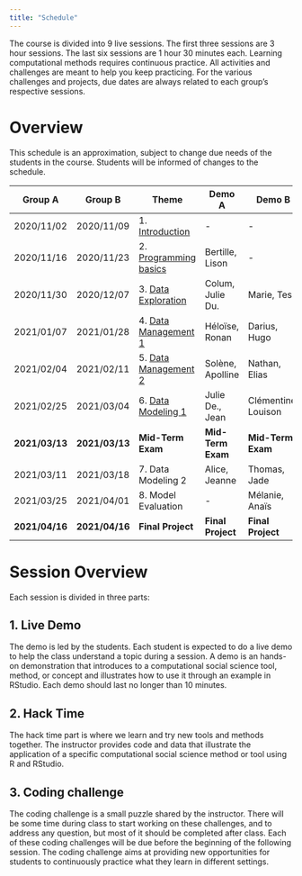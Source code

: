 ```yaml
---
title: "Schedule"
---
```


The course is divided into 9 live sessions. The first three sessions are 3 hour sessions. The last six sessions are 1 hour 30 minutes each. Learning computational methods requires continuous practice. All activities and challenges are meant to help you keep practicing. For the various challenges and projects, due dates are always related to each group's respective sessions.

# Overview

This schedule is an approximation, subject to change due needs of the students in the course. Students will be informed of changes to the schedule.

| Group A        | Group B        | Theme                                    | Demo A             | Demo B              |
| -              | -              | -                                        | -                  | -                   |
| 2020/11/02     | 2020/11/09     | 1. [Introduction](session_01.html)       | -                  | -                   |
| 2020/11/16     | 2020/11/23     | 2. [Programming basics](session_02.html) | Bertille, Lison    | -                   |
| 2020/11/30     | 2020/12/07     | 3. [Data Exploration](session_03.html)   | Colum, Julie Du.   | Marie, Tess         |
| 2021/01/07     | 2021/01/28     | 4. [Data Management 1](session_04.html)    | Héloïse, Ronan     | Darius, Hugo        |
| 2021/02/04     | 2021/02/11     | 5. [Data Management 2](session_05.html)      | Solène, Apolline   | Nathan, Elias       |
| 2021/02/25     | 2021/03/04     | 6. [Data Modeling 1](session_06.html) | Julie De., Jean    | Clémentine, Louison |
| **2021/03/13** | **2021/03/13** | **Mid-Term Exam**                        | **Mid-Term Exam ** | **Mid-Term Exam **  |
| 2021/03/11     | 2021/03/18     | 7. Data Modeling 2                    | Alice, Jeanne      | Thomas, Jade        |
| 2021/03/25     | 2021/04/01     | 8. Model Evaluation                      | -                  | Mélanie, Anaïs      |
| **2021/04/16** | **2021/04/16** | **Final Project**                        | **Final Project**  | **Final Project**   |


# Session Overview

Each session is divided in three parts:

## 1. Live Demo
The demo is led by the students. Each student is expected to do a live demo to help the class understand a topic during a session. A demo is an hands-on demonstration that introduces to a computational social science tool, method, or concept and illustrates how to use it through an example in RStudio. Each demo should last no longer than 10 minutes.

## 2. Hack Time
The hack time part is where we learn and try new tools and methods together. The instructor provides code and data that illustrate the application of a specific computational social science method or tool using R and RStudio.

## 3. Coding challenge
The coding challenge is a small puzzle shared by the instructor.
There will be some time during class to start working on these challenges, and to address any question, but most of it should be completed after class. Each of these coding challenges will be due before the beginning of the following session. The coding challenge aims at providing new opportunities for students to continuously practice what they learn in different settings.


